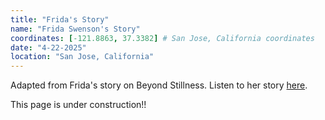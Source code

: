 ```yaml
---
title: "Frida's Story"
name: "Frida Swenson's Story"
coordinates: [-121.8863, 37.3382] # San Jose, California coordinates
date: "4-22-2025"
location: "San Jose, California"
---
```


<div className="text-center italic">
  Adapted from Frida's story on Beyond Stillness. Listen to her story <a href="https://podcasts.apple.com/us/podcast/words-i-couldnt-say-frida-swensons-story-part-one/id1715005057?i=1000704488413">here</a>.
</div>

This page is under construction!!
